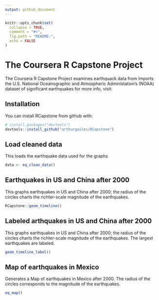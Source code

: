 ```yaml
---
output: github_document
---
```


<!-- README.md is generated from README.Rmd. Please edit that file -->

```r
knitr::opts_chunk$set(
  collapse = TRUE,
  comment = "#>",
  fig.path = "README-",
  echo = FALSE
)
```

# The Coursera R Capstone Project

The Coursera R Capstone Project examines earthquack data from
Imports the U.S. National Oceanographic and Atmospheric Administation's (NOAA) 
dataset of significant earthquakes for more info, visit: 
\hret{https://www.ngdc.noaa.gov/nndc/struts/form?t=101650&s=1&d=1}{click here}

## Installation

You can install RCapstone from github with:

```r
# install.packages("devtools")
devtools::install_github("arthurgailes/RCapstone")
```

## Load cleaned data

This loads the earthquake data used for the graphs

```r
data <- eq_clean_data()
```

## Earthquakes in US and China after 2000

This graphs earthquakes in US and China after 2000; the radius of the circles charts the richter-scale magnitude of the earthquakes.

```r
RCapstone::geom_timeline()
```

## Labeled arthquakes in US and China after 2000

This graphs earthquakes in US and China after 2000; the radius of the circles
charts the richter-scale magnitude of the earthquakes. The largest earthquakes are labeled.

```r
geom_timeline_label()
```

## Map of earthquakes in Mexico

Generates a Map of earthquakes in Mexico after 2000. The radius of the circles corresponds to the magnitude of the earthquakes.

```r
eq_map()
```